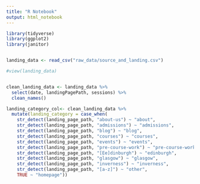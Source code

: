 ```yaml
---
title: "R Notebook"
output: html_notebook
---
```

```r
library(tidyverse)
library(ggplot2)
library(janitor)


landing_data <- read_csv("raw_data/source_and_landing.csv")

#view(landing_data)



```

```r

clean_landing_data <- landing_data %>% 
  select(date, landingPagePath, sessions) %>% 
  clean_names()
```




```r
landing_category_col<- clean_landing_data %>%
  mutate(landing_category = case_when(
    str_detect(landing_page_path, "about-us") ~ "about",
    str_detect(landing_page_path, "admissions") ~ "admissions",
    str_detect(landing_page_path, "blog") ~ "blog",
    str_detect(landing_page_path, "courses") ~ "courses",
    str_detect(landing_page_path, "events") ~ "events",
    str_detect(landing_page_path, "pre-course-work") ~ "pre-course-work",
    str_detect(landing_page_path, "[Ee]dinburgh") ~ "edinburgh",
    str_detect(landing_page_path, "glasgow") ~ "glasgow",
    str_detect(landing_page_path, "inverness") ~ "inverness",
    str_detect(landing_page_path, "[a-z]") ~ "other",
    TRUE ~ "homepage"))

```

